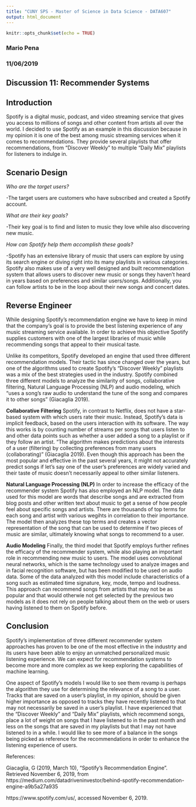 ```yaml
---
title: "CUNY SPS - Master of Science in Data Science - DATA607"
output: html_document
---
```


```r
knitr::opts_chunk$set(echo = TRUE)
```
### Mario Pena
### 11/06/2019


## Discussion 11: Recommender Systems

## Introduction

Spotify is a digital music, podcast, and video streaming service that gives you access to millions of songs and other content from artists all over the world. I decided to use Spotify as an example in this discussion because in my opinion it is one of the best among music streaming services when it comes to recommendations. They provide several playlists that offer recommendations, from "Discover Weekly" to multiple "Daily Mix" playlists for listeners to indulge in. 

## Scenario Design

*Who are the target users?*

-The target users are customers who have subscribed and created a Spotify account.

*What are their key goals?*

-Their key goal is to find and listen to music they love while also discovering new music.

*How can Spotify help them accomplish these goals?*

-Spotify has an extensive library of music that users can explore by using its search engine or diving right into its many playlists in various categories. Spotify also makes use of a very well designed and built recommendation system that allows users to discover new music or songs they haven't heard in years based on preferences and similar users/songs. Additionally, you can follow artists to be in the loop about their new songs and concert dates.

## Reverse Engineer

While designing Spotify's recommendation engine we have to keep in mind that the company's goal is to provide the best listening experience of any music streaming service available. In order to achieve this objective Spotify supplies customers with one of the largest libraries of music while recommending songs that appeal to their musical taste.

Unlike its competitors, Spotify developed an engine that used three different recommendation models. Their tactic has since changed over the years, but one of the algorithms used to create Spotify's "Discover Weekly" playlists was a mix of the best strategies used in the industry. Spotify combined three different models to analyze the similarity of songs, collaborative filtering, Natural Language Processing (NLP) and audio modeling, which "uses a song’s raw audio to understand the tune of the song and compares it to other songs" (Giacaglia 2019).

**Collaborative Filtering**
Spotify, in contrast to Netflix, does not have a star-based system with which users rate their music. Instead, Spotify’s data is implicit feedback, based on the users interaction with its software. The way this works is by counting number of streams per songs that users listen to and other data points such as whether a user added a song to a playlist or if they follow an artist. "The algorithm makes predictions about the interests of a user (filtering) by collecting preferences from many users (collaborating)" (Giacaglia 2019). Even though this approach has been the most popular and effective in the past several years, it might not accurately predict songs if let's say one of the user's preferences are widely varied and their taste of music doesn't necessarily appeal to other similar listeners.

**Natural Language Processing (NLP)**
In order to increase the efficacy of the recommender system Spotify has also employed an NLP model. The data used for this model are words that describe songs and are extracted from blog posts and other written text about music to get a sense of how people feel about specific songs and artists. There are thousands of top terms for each song and artist with various wegihts in correlation to their importance. The model then analyzes these top terms and creates a vector representation of the song that can be used to determine if two pieces of music are similar, ultimately knowing what songs to recommend to a user.

**Audio Modeling**
Finally, the third model that Spotify employs further refines the efficacy of the recommender system, while also playing an important role in recommending new music to users. The model uses convolutional neural networks, which is the same technology used to analyze images and in facial recognition software, but has been modified to be used on audio data. Some of the data analyzed with this model include characteristics of a song such as estimated time signature, key, mode, tempo and loudness. This approach can recommend songs from artists that may not be as popular and that would otherwie not get selected by the previous two models as it does not rely on people talking about them on the web or users having listened to them on Spotify before.

## Conclusion

Spotify's implementation of three different recommender system approaches has proven to be one of the most effective in the industrty and its users have been able to enjoy an unmatched personalized music listening experience. We can expect for recommendation systems to become more and more complex as we keep exploring the capabilities of machine learning. 

One aspect of Spotify's models I would like to see them revamp is perhaps the algorithm they use for determining the relevance of a song to a user. Tracks that are saved on a user's playlist, in my opinion, should be given higher importance as opposed to tracks they have recently listened to that may not necessarily be saved in a user's playlist. I have experienced that the "Discover Weekly" and "Daily Mix" playlists, which recommend songs, place a lot of weight on songs that I have listened to in the past month and less on the songs that are saved in my playlists but that I may not have listened to in a while. I would like to see more of a balance in the songs being picked as reference for the recommendations in order to enhance the listening experience of users.


References:

Giacaglia, G (2019, March 10), "Spotify's Recommendation Engine". Retrieved November 6, 2019, from https://medium.com/datadriveninvestor/behind-spotify-recommendation-engine-a9b5a27a935

https://www.spotify.com/us/, accessed November 6, 2019.